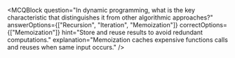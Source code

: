 
<MCQBlock 
  question="In dynamic programming, what is the key characteristic that distinguishes it from other algorithmic approaches?"
  answerOptions={["Recursion", "Iteration", "Memoization"]}
  correctOptions={["Memoization"]}
  hint="Store and reuse results to avoid redundant computations."
  explanation="Memoization caches expensive functions calls and reuses when same input occurs."
  />